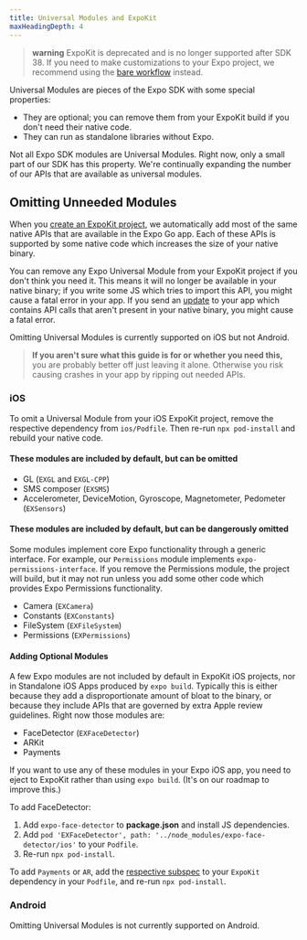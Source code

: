 ```yaml
---
title: Universal Modules and ExpoKit
maxHeadingDepth: 4
---
```


> **warning** ExpoKit is deprecated and is no longer supported after SDK 38. If you need to make customizations to your Expo project, we recommend using the [bare workflow](../workflow/customizing.mdx) instead.

Universal Modules are pieces of the Expo SDK with some special properties:

- They are optional; you can remove them from your ExpoKit build if you don't need their native code.
- They can run as standalone libraries without Expo.

Not all Expo SDK modules are Universal Modules. Right now, only a small part of our SDK has this property. We're continually expanding the number of our APIs that are available as universal modules.

## Omitting Unneeded Modules

When you [create an ExpoKit project](eject.mdx), we automatically add most of the same native APIs that are available in the Expo Go app. Each of these APIs is supported by some native code which increases the size of your native binary.

You can remove any Expo Universal Module from your ExpoKit project if you don't think you need it. This means it will no longer be available in your native binary; if you write some JS which tries to import this API, you might cause a fatal error in your app. If you send an [update](/archive/classic-updates/configuring-updates.mdx) to your app which contains API calls that aren't present in your native binary, you might cause a fatal error.

Omitting Universal Modules is currently supported on iOS but not Android.

> **If you aren't sure what this guide is for or whether you need this,** you are probably better off just leaving it alone. Otherwise you risk causing crashes in your app by ripping out needed APIs.

### iOS

To omit a Universal Module from your iOS ExpoKit project, remove the respective dependency from `ios/Podfile`. Then re-run `npx pod-install` and rebuild your native code.

#### These modules are included by default, but can be omitted

- GL (`EXGL` and `EXGL-CPP`)
- SMS composer (`EXSMS`)
- Accelerometer, DeviceMotion, Gyroscope, Magnetometer, Pedometer (`EXSensors`)

#### These modules are included by default, but can be dangerously omitted

Some modules implement core Expo functionality through a generic interface. For example, our `Permissions` module implements `expo-permissions-interface`. If you remove the Permissions module, the project will build, but it may not run unless you add some other code which provides Expo Permissions functionality.

- Camera (`EXCamera`)
- Constants (`EXConstants`)
- FileSystem (`EXFileSystem`)
- Permissions (`EXPermissions`)

#### Adding Optional Modules

A few Expo modules are not included by default in ExpoKit iOS projects, nor in Standalone iOS Apps produced by `expo build`. Typically this is either because they add a disproportionate amount of bloat to the binary, or because they include APIs that are governed by extra Apple review guidelines. Right now those modules are:

- FaceDetector (`EXFaceDetector`)
- ARKit
- Payments

If you want to use any of these modules in your Expo iOS app, you need to eject to ExpoKit rather than using `expo build`. (It's on our roadmap to improve this.)

To add FaceDetector:

1.  Add `expo-face-detector` to **package.json** and install JS dependencies.
2.  Add `pod 'EXFaceDetector', path: '../node_modules/expo-face-detector/ios'` to your `Podfile`.
3.  Re-run `npx pod-install`.

To add `Payments` or `AR`, add the [respective subspec](https://github.com/expo/expo/blob/sdk-38/ExpoKit.podspec) to your `ExpoKit` dependency in your `Podfile`, and re-run `npx pod-install`.


### Android

Omitting Universal Modules is not currently supported on Android.